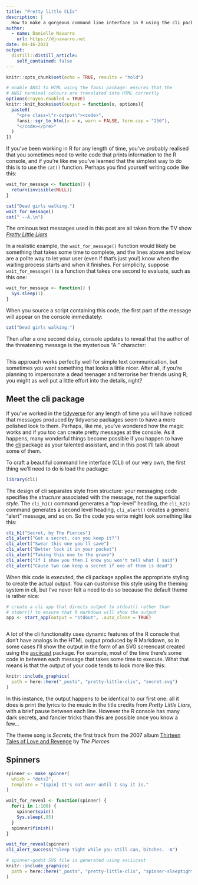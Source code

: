 ```yaml
---
title: "Pretty little CLIs"
description: |
  How to make a gorgeous command line interface in R using the cli package.
author:
  - name: Danielle Navarro
    url: https://djnavarro.net
date: 04-16-2021
output:
  distill::distill_article:
    self_contained: false
---
```



```r
knitr::opts_chunk$set(echo = TRUE, results = "hold")

# enable ANSI to HTML using the fansi package: ensures that the
# ANSI terminal colours are translated into HTML correctly
options(crayon.enabled = TRUE)
knitr::knit_hooks$set(output = function(x, options){
  paste0(
    "<pre class=\"r-output\"><code>",
    fansi::sgr_to_html(x = x, warn = FALSE, term.cap = "256"),
    "</code></pre>"
  )
})
```


If you've been working in R for any length of time, you've probably realised that you sometimes need to write code that prints information to the R console, and if you're like me you've learned that the simplest way to do this is to use the `cat()` function. Perhaps you find yourself writing code like this:

```r
wait_for_message <- function() {
  return(invisible(NULL))
}
```

```r
cat("Dead girls walking.")
wait_for_message()
cat(" --A.\n")
```


<aside>
The ominous text messages used in this post are all taken from the TV show [*Pretty Little Liars*](https://prettylittleliars.fandom.com/)
</aside>

In a realistic example, the `wait_for_message()` function would likely be something that takes some time to complete, and the lines above and below are a polite way to let your user (even if that's just you!) know when the waiting process starts and when it finishes. For simplicity, suppose `wait_for_message()` is a function that takes one second to evaluate, such as this one:

```r
wait_for_message <- function() {
  Sys.sleep(1)
}
```

When you source a script containing this code, the first part of the message will appear on the console immediately:

```r
cat("Dead girls walking.")
```

Then after a one second delay, console updates to reveal that the author of the threatening message is the mysterious "A." character:

```r
```

This approach works perfectly well for simple text communication, but sometimes you want something that looks a little nicer. After all, if you're planning to impersonate a dead teenager and terrorise her friends using R, you might as well put a little effort into the details, right?

## Meet the cli package

If you've worked in the [tidyverse](https://www.tidyverse.org/) for any length of time you will have noticed that messages produced by tidyverse packages seem to have a more polished look to them. Perhaps, like me, you've wondered how the magic works and if you too can create pretty messages at the console. As it happens, many wonderful things become possible if you happen to have the [cli](https://cli.r-lib.org) package as your talented assistant, and in this post I'll talk about some of them. 

To craft a beautiful command line interface (CLI) of our very own, the first thing we'll need to do is load the package:

```r
library(cli)
```

The design of cli separates style from structure: your messaging code specifies the *structure* associated with the message, not the superficial *style*. The `cli_h1()` command generates a "top-level" heading, the `cli_h2()` command generates a second level heading, `cli_alert()` creates a generic "alert" message, and so on. So the code you write might look something like this:

```r
cli_h1("Secret, by The Pierces")
cli_alert("Got a secret, can you keep it?")
cli_alert("Swear this one you'll save")
cli_alert("Better lock it in your pocket")
cli_alert("Taking this one to the grave")
cli_alert("If I show you then I know you won't tell what I said")
cli_alert("Cause two can keep a secret if one of them is dead")
```

When this code is executed, the cli package applies the appropriate styling to create the actual output. You can customise this style using the theming system in cli, but I've never felt a need to do so because the default theme is rather nice:

```r
# create a cli app that directs output to stdout() rather than
# stderr() to ensure that R markdown will show the output
app <- start_app(output = "stdout", .auto_close = TRUE)
```

```r
```

A lot of the cli functionality uses dynamic features of the R console that don't have analogs in the HTML output produced by R Markdown, so in some cases I'll show the output in the form of an SVG screencast created using the [asciicast](https://github.com/r-lib/asciicast) package. For example, most of the time there's some code in between each message that takes some time to execute. What that means is that the output of your code tends to look more like this:

```r
knitr::include_graphics(
  path = here::here("_posts", "pretty-little-clis", "secret.svg")
)
```

In this instance, the output happens to be identical to our first one: all it does is print the lyrics to the music in the title credits from *Pretty Little Liars*, with a brief pause between each line. However the R console has many dark secrets, and fancier tricks than this are possible once you know a few...

<aside>
The theme song is *Secrets*, the first track from the 2007 album [Thirteen Tales of Love and Revenge](https://en.wikipedia.org/wiki/Thirteen_Tales_of_Love_and_Revenge) by *The Pierces*
</aside>

## Spinners

```r
spinner <- make_spinner(
  which = "dots2", 
  template = "{spin} It's not over until I say it is."
)

wait_for_reveal <- function(spinner) {
  for(i in 1:100) {
    spinner$spin()
    Sys.sleep(.05)
  }
  spinner$finish()
}

wait_for_reveal(spinner)
cli_alert_success("Sleep tight while you still can, bitches. -A")
```

```r
# spinner-godot SVG file is generated using asciicast
knitr::include_graphics(
  path = here::here("_posts", "pretty-little-clis", "spinner-sleeptight.svg")
)
```



